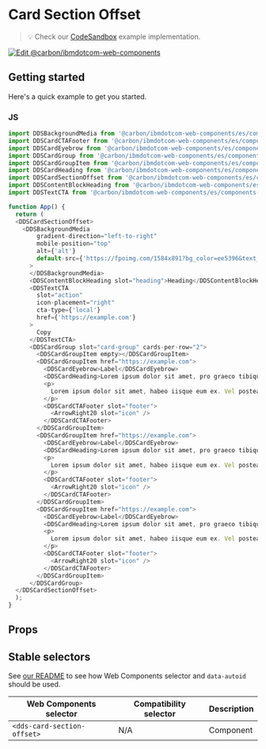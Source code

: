 
# Card Section Offset

> 💡 Check our
> [CodeSandbox](https://githubbox.com/carbon-design-system/carbon-for-ibm-dotcom/tree/master/packages/web-components/examples/codesandbox/components-react/card-section-offset)
> example implementation.

[![Edit @carbon/ibmdotcom-web-components](https://codesandbox.io/static/img/play-codesandbox.svg)](https://githubbox.com/carbon-design-system/carbon-for-ibm-dotcom/tree/master/packages/web-components/examples/codesandbox/components-react/card-section-offset)

## Getting started

Here's a quick example to get you started.

### JS

```javascript
import DDSBackgroundMedia from '@carbon/ibmdotcom-web-components/es/components-react/background-media/background-media';
import DDSCardCTAFooter from '@carbon/ibmdotcom-web-components/es/components-react/cta/card-cta-footer';
import DDSCardEyebrow from '@carbon/ibmdotcom-web-components/es/components-react/card/card-eyebrow';
import DDSCardGroup from '@carbon/ibmdotcom-web-components/es/components-react/card-group/card-group';
import DDSCardGroupItem from '@carbon/ibmdotcom-web-components/es/components-react/card-group/card-group-item';
import DDSCardHeading from '@carbon/ibmdotcom-web-components/es/components-react/card/card-heading';
import DDSCardSectionOffset from '@carbon/ibmdotcom-web-components/es/components-react/card-section-offset/card-section-offset';
import DDSContentBlockHeading from '@carbon/ibmdotcom-web-components/es/components-react/content-block/content-block-heading';
import DDSTextCTA from '@carbon/ibmdotcom-web-components/es/components-react/cta/text-cta';

function App() {
  return (
  <DDSCardSectionOffset>
    <DDSBackgroundMedia
        gradient-direction="left-to-right"
        mobile-position="top"
        alt={'alt'}
        default-src={'https://fpoimg.com/1584x891?bg_color=ee5396&text_color=161616'}
      >
      </DDSBackgroundMedia>
      <DDSContentBlockHeading slot="heading">Heading</DDSContentBlockHeading>
      <DDSTextCTA
        slot="action"
        icon-placement="right"
        cta-type={'local'}
        href={'https://example.com'}
      >
        Copy
      </DDSTextCTA>
      <DDSCardGroup slot="card-group" cards-per-row="2">
        <DDSCardGroupItem empty></DDSCardGroupItem>
        <DDSCardGroupItem href="https://example.com">
          <DDSCardEyebrow>Label</DDSCardEyebrow>
          <DDSCardHeading>Lorem ipsum dolor sit amet, pro graeco tibique an</DDSCardHeading>
          <p>
            Lorem ipsum dolor sit amet, habeo iisque eum ex. Vel postea singulis democritum ex. Illud ullum graecis
          </p>
          <DDSCardCTAFooter slot="footer">
            <ArrowRight20 slot="icon" />
          </DDSCardCTAFooter>
        </DDSCardGroupItem>
        <DDSCardGroupItem href="https://example.com">
          <DDSCardEyebrow>Label</DDSCardEyebrow>
          <DDSCardHeading>Lorem ipsum dolor sit amet, pro graeco tibique an</DDSCardHeading>
          <p>
            Lorem ipsum dolor sit amet, habeo iisque eum ex. Vel postea singulis democritum ex. Illud ullum graecis
          </p>
          <DDSCardCTAFooter slot="footer">
            <ArrowRight20 slot="icon" />
          </DDSCardCTAFooter>
        </DDSCardGroupItem>   
        <DDSCardGroupItem href="https://example.com">
          <DDSCardEyebrow>Label</DDSCardEyebrow>
          <DDSCardHeading>Lorem ipsum dolor sit amet, pro graeco tibique an</DDSCardHeading>
          <p>
            Lorem ipsum dolor sit amet, habeo iisque eum ex. Vel postea singulis democritum ex. Illud ullum graecis
          </p>
          <DDSCardCTAFooter slot="footer">
            <ArrowRight20 slot="icon" />
          </DDSCardCTAFooter>
        </DDSCardGroupItem>                        
      </DDSCardGroup>
  </DDSCardSectionOffset>
  );
}
```

## Props

<Props of={PropTypesRef} />

## Stable selectors

See [our README](https://github.com/carbon-design-system/carbon-for-ibm-dotcom/tree/master/packages/web-components#stable-selectors-for-analytics-and-integratione2e-testing-in-web-components) to see how Web Components selector and `data-autoid` should be used.

| Web Components selector | Compatibility selector | Description |
| ----------------------- | ---------------------- | ----------- |
| `<dds-card-section-offset>`        | N/A                    | Component   |

<Description markdown={contributing} />
